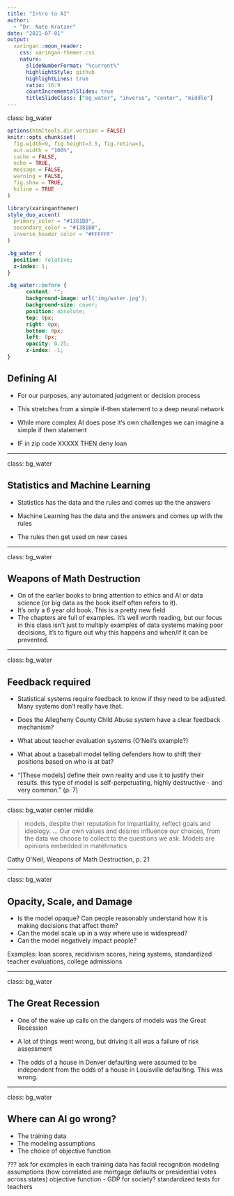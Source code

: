 ```yaml
---
title: "Intro to AI"
author: 
  - "Dr. Nate Kratzer"
date: "2021-07-01"
output:
  xaringan::moon_reader:
    css: xaringan-themer.css
    nature:
      slideNumberFormat: "%current%"
      highlightStyle: github
      highlightLines: true
      ratio: 16:9
      countIncrementalSlides: true
      titleSlideClass: ["bg_water", "inverse", "center", "middle"]
---
```


class: bg_water

```r
options(htmltools.dir.version = FALSE)
knitr::opts_chunk$set(
  fig.width=9, fig.height=3.5, fig.retina=3,
  out.width = "100%",
  cache = FALSE,
  echo = TRUE,
  message = FALSE, 
  warning = FALSE,
  fig.show = TRUE,
  hiline = TRUE
)
```

```r
library(xaringanthemer)
style_duo_accent(
  primary_color = "#1381B0",
  secondary_color = "#1381B0",
  inverse_header_color = "#FFFFFF"
)
```

```css
.bg_water {
  position: relative;
  z-index: 1;
}

.bg_water::before {    
      content: "";
      background-image: url('img/water.jpg');
      background-size: cover;
      position: absolute;
      top: 0px;
      right: 0px;
      bottom: 0px;
      left: 0px;
      opacity: 0.25;
      z-index: -1;
}
```

## Defining AI

- For our purposes, any automated judgment or decision process

- This stretches from a simple if-then statement to a deep neural network

- While more complex AI does pose it's own challenges we can imagine a simple if then statement

- IF in zip code XXXXX THEN deny loan

---

class: bg_water

## Statistics and Machine Learning

- Statistics has the data and the rules and comes up the the answers
- Machine Learning has the data and the answers and comes up with the rules

- The rules then get used on new cases

---

class: bg_water

## Weapons of Math Destruction

- On of the earlier books to bring attention to ethics and AI or data science (or big data as the book itself often refers to it). 
- It's only a 6 year old book. This is a pretty new field
- The chapters are full of examples. It's well worth reading, but our focus in this class isn't just to multiply examples of data systems making poor decisions, it's to figure out why this happens and when/if it can be prevented.

---

class: bg_water

## Feedback required

- Statistical systems require feedback to know if they need to be adjusted. Many systems don't really have that.
- Does the Allegheny County Child Abuse system have a clear feedback mechanism?
- What about teacher evaluation systems (O'Neil's example?)
- What about a baseball model telling defenders how to shift their positions based on who is at bat?

- "[These models] define their own reality and use it to justify their results. this type of model is self-perpetuating, highly destructive - and very common." (p. 7)

---

class: bg_water center middle

> models, despite their reputation for impartiality, reflect goals and ideology. ... Our own values and desires influence our choices, from the data we choose to collect to the questions we ask. Models are opinions embedded in matehmatics

Cathy O'Neil, Weapons of Math Destruction, p. 21

---

class: bg_water

## Opacity, Scale, and Damage

- Is the model opaque? Can people reasonably understand how it is making decisions that affect them?
- Can the model scale up in a way where use is widespread?
- Can the model negatively impact people?

Examples: loan scores, recidivism scores, hiring systems, standardized teacher evaluations, college admissions

---

class: bg_water

## The Great Recession

- One of the wake up calls on the dangers of models was the Great Recession

- A lot of things went wrong, but driving it all was a failure of risk assessment

- The odds of a house in Denver defaulting were assumed to be independent from the odds of a house in Louisville defaulting. This was wrong.

---

class: bg_water

## Where can AI go wrong?

- The training data
- The modeling assumptions
- The choice of objective function

???
ask for examples in each
training data has facial recognition
modeling assumptions (how correlated are mortgage defaults or presidential votes across states)
objective function - GDP for society? standardized tests for teachers






